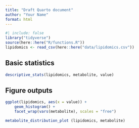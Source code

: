 ```yaml
---
title: "Draft Quarto document"
author: "Your Name"
format: html
---
```


```r
#| include: false
library("tidyverse")
source(here::here("R/functions.R"))
lipidomics <- read_csv(here::here("data/lipidomics.csv"))
```

## Basic statistics

```r
descriptive_stats(lipidomics, metabolite, value)
```

## Figure outputs

```r
ggplot(lipidomics, aes(x = value)) +
    geom_histogram() +
    facet_wrap(vars(metabolite), scales = "free")
```

```r
metabolite_distribution_plot (lipidomics, metabolite)
```
